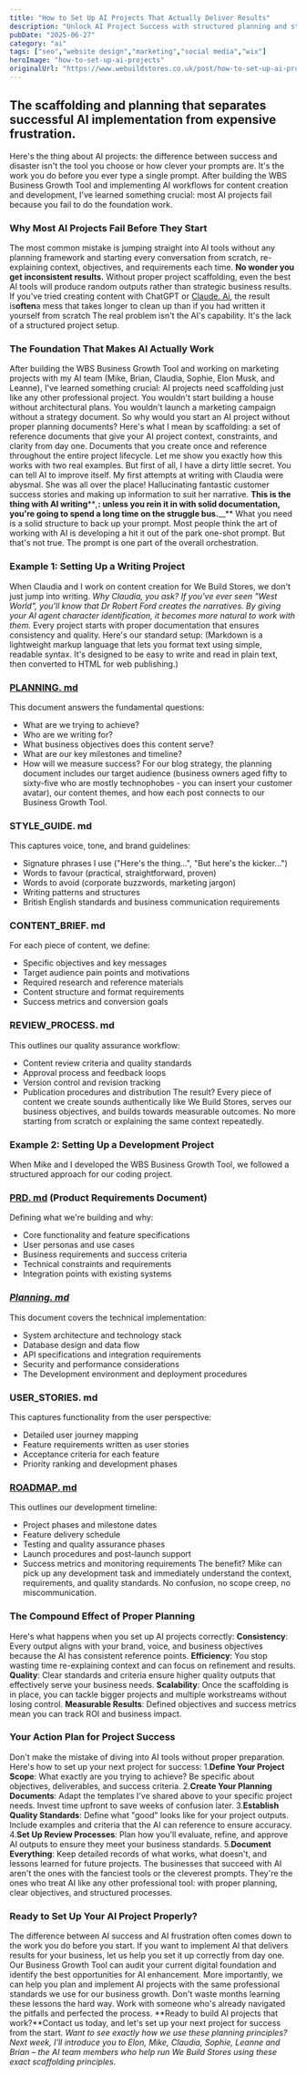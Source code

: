 ---
title: "How to Set Up AI Projects That Actually Deliver Results"
description: "Unlock AI Project Success with structured planning and strategic setup. Discover how to ensure AI Project Success and achieve measurable results."
pubDate: "2025-06-27"
category: "ai"
tags: ["seo","website design","marketing","social media","wix"]
heroImage: "how-to-set-up-ai-projects"
originalUrl: "https://www.webuildstores.co.uk/post/how-to-set-up-ai-projects"
---





## The scaffolding and planning that separates successful AI implementation from expensive frustration.
Here's the thing about AI projects: the difference between success and disaster isn't the tool you choose or how clever your prompts are.
It's the work you do before you ever type a single prompt.
After building the WBS Business Growth Tool and implementing AI workflows for content creation and development, I've learned something crucial: most AI projects fail because you fail to do the foundation work.

### Why Most AI Projects Fail Before They Start
The most common mistake is jumping straight into AI tools without any planning framework and starting every conversation from scratch, re-explaining context, objectives, and requirements each time.
**No wonder you get inconsistent results.**
Without proper project scaffolding, even the best AI tools will produce random outputs rather than strategic business results.
If you've tried creating content with ChatGPT or [Claude. Ai](http://Claude.Ai), the result is**often**a mess that takes longer to clean up than if you had written it yourself from scratch
The real problem isn't the AI's capability. It's the lack of a structured project setup.

### The Foundation That Makes AI Actually Work
After building the WBS Business Growth Tool and working on marketing projects with my AI team (Mike, Brian, Claudia, Sophie, Elon Musk, and Leanne), I've learned something crucial: AI projects need scaffolding just like any other professional project.
You wouldn't start building a house without architectural plans. You wouldn't launch a marketing campaign without a strategy document. So why would you start an AI project without proper planning documents?
Here's what I mean by scaffolding: a set of reference documents that give your AI project context, constraints, and clarity from day one. Documents that you create once and reference throughout the entire project lifecycle.
Let me show you exactly how this works with two real examples.
But first of all, I have a dirty little secret.
You can tell AI to improve itself.
My first attempts at writing with Claudia were abysmal. She was all over the place!
Hallucinating fantastic customer success stories and making up information to suit her narrative.
**This is the thing with AI writing****_,_****: unless you rein it in with solid documentation, you're going to spend a long time on the struggle bus.****__**
What you need is a solid structure to back up your prompt.
Most people think the art of working with AI is developing a hit it out of the park one-shot prompt.
But that's not true. The prompt is one part of the overall orchestration.

### Example 1: Setting Up a Writing Project
When Claudia and I work on content creation for We Build Stores, we don't just jump into writing.
_Why Claudia, you ask? If you've ever seen "West World", you'll know that Dr Robert Ford creates the narratives. By giving your AI agent character identification, it becomes more natural to work with them._
Every project starts with proper documentation that ensures consistency and quality.
Here's our standard setup:
(Markdown is a lightweight markup language that lets you format text using simple, readable syntax. It's designed to be easy to write and read in plain text, then converted to HTML for web publishing.)

### [PLANNING. md](http://PLANNING.md)
This document answers the fundamental questions: - What are we trying to achieve?
- Who are we writing for? - What business objectives does this content serve?
- What are our key milestones and timeline? - How will we measure success?
For our blog strategy, the planning document includes our target audience (business owners aged fifty to sixty-five who are mostly technophobes - you can insert your customer avatar), our content themes, and how each post connects to our Business Growth Tool.

### STYLE_GUIDE. md
This captures voice, tone, and brand guidelines: - Signature phrases I use ("Here's the thing...", "But here's the kicker...")
- Words to favour (practical, straightforward, proven) - Words to avoid (corporate buzzwords, marketing jargon)
- Writing patterns and structures - British English standards and business communication requirements

### CONTENT_BRIEF. md
For each piece of content, we define: - Specific objectives and key messages
- Target audience pain points and motivations - Required research and reference materials
- Content structure and format requirements - Success metrics and conversion goals

### REVIEW_PROCESS. md
This outlines our quality assurance workflow: - Content review criteria and quality standards
- Approval process and feedback loops - Version control and revision tracking
- Publication procedures and distribution
The result? Every piece of content we create sounds authentically like We Build Stores, serves our business objectives, and builds towards measurable outcomes. No more starting from scratch or explaining the same context repeatedly.

### Example 2: Setting Up a Development Project
When Mike and I developed the WBS Business Growth Tool, we followed a structured approach for our coding project.

### [PRD. md](http://PRD.md) (Product Requirements Document)
Defining what we're building and why: - Core functionality and feature specifications
- User personas and use cases - Business requirements and success criteria
- Technical constraints and requirements - Integration points with existing systems

### [_Planning. md_](http://Pa.md)
This document covers the technical implementation: - System architecture and technology stack
- Database design and data flow - API specifications and integration requirements
- Security and performance considerations - The Development environment and deployment procedures

### USER_STORIES. md
This captures functionality from the user perspective: - Detailed user journey mapping
- Feature requirements written as user stories - Acceptance criteria for each feature
- Priority ranking and development phases

### [ROADMAP. md](http://ROADMAP.md)
This outlines our development timeline: - Project phases and milestone dates
- Feature delivery schedule - Testing and quality assurance phases
- Launch procedures and post-launch support - Success metrics and monitoring requirements
The benefit? Mike can pick up any development task and immediately understand the context, requirements, and quality standards. No confusion, no scope creep, no miscommunication.

### The Compound Effect of Proper Planning
Here's what happens when you set up AI projects correctly:
**Consistency**: Every output aligns with your brand, voice, and business objectives because the AI has consistent reference points.
**Efficiency**: You stop wasting time re-explaining context and can focus on refinement and results.
**Quality**: Clear standards and criteria ensure higher quality outputs that effectively serve your business needs.
**Scalability**: Once the scaffolding is in place, you can tackle bigger projects and multiple workstreams without losing control.
**Measurable Results**: Defined objectives and success metrics mean you can track ROI and business impact.

### Your Action Plan for Project Success
Don't make the mistake of diving into AI tools without proper preparation. Here's how to set up your next project for success:
 1.**Define Your Project Scope**: What exactly are you trying to achieve? Be specific about objectives, deliverables, and success criteria.
 2.**Create Your Planning Documents**: Adapt the templates I've shared above to your specific project needs. Invest time upfront to save weeks of confusion later.
 3.**Establish Quality Standards**: Define what "good" looks like for your project outputs. Include examples and criteria that the AI can reference to ensure accuracy.
 4.**Set Up Review Processes**: Plan how you'll evaluate, refine, and approve AI outputs to ensure they meet your business standards.
 5.**Document Everything**: Keep detailed records of what works, what doesn't, and lessons learned for future projects.
The businesses that succeed with AI aren't the ones with the fanciest tools or the cleverest prompts. They're the ones who treat AI like any other professional tool: with proper planning, clear objectives, and structured processes.

### Ready to Set Up Your AI Project Properly?
The difference between AI success and AI frustration often comes down to the work you do before you start. If you want to implement AI that delivers results for your business, let us help you set it up correctly from day one.
Our Business Growth Tool can audit your current digital foundation and identify the best opportunities for AI enhancement. More importantly, we can help you plan and implement AI projects with the same professional standards we use for our business growth.
Don't waste months learning these lessons the hard way. Work with someone who's already navigated the pitfalls and perfected the process.
**Ready to build AI projects that work?**Contact us today, and let's set up your next project for success from the start.
_Want to see exactly how we use these planning principles? Next week, I'll introduce you to Elon, Mike, Claudia, Sophie, Leanne and Brian – the AI team members who help run We Build Stores using these exact scaffolding principles._
